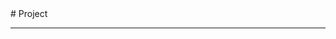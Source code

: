 
<BaseLayout title="Project">
  <BaseCard title="Project">
# Project

---

  </BaseCard>
  <div class="mt-8 mb-8">
    <ProjectCard
      title="Frosti"
      image="https://frosti.saroprock.com/view.png"
      desc="一个干净、优美、快速的博客模板！"
      url="https://github.com/EveSunMaple/Frosti"
      badge="Astro"
      target="_self"
    />
    <ProjectCard
      title="Word-testing-application"
      image="https://raw.githubusercontent.com/EveSunMaple/Word-testing-application/master/view.png"
      desc="一个用Python和Tkinter制作的单词测试应用"
      url="https://github.com/EveSunMaple/Word-testing-application"
      badge="Python"
      target="_self"
    />
    <ProjectCard
      title="InfinitySky"
      image="https://raw.githubusercontent.com/EveSunMaple/InfinitySky/master/view.png"
      desc="一个ExtraEasy2D的示例项目"
      url="https://github.com/EveSunMaple/InfinitySky"
      badge="C++"
      target="_self"
    />
    <ProjectCard
      title="code-judge"
      image="https://raw.githubusercontent.com/EveSunMaple/code-judge/master/index.png"
      desc="An elegant yet uncomplicated CPP judging system for informatics competitions."
      url="https://github.com/EveSunMaple/code-judge"
      badge="C++"
      target="_self"
    />
  </div>
</BaseLayout>
<ProjectJS />

